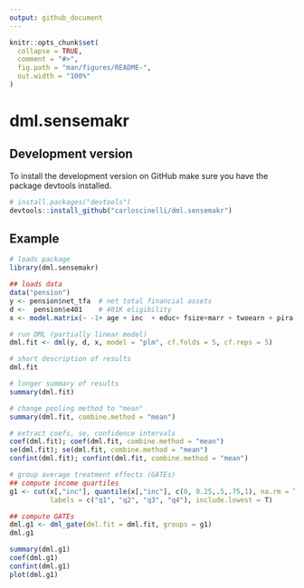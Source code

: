 ```yaml
---
output: github_document
---
```


<!-- README.md is generated from README.Rmd. Please edit that file -->

```r
knitr::opts_chunk$set(
  collapse = TRUE,
  comment = "#>",
  fig.path = "man/figures/README-",
  out.width = "100%"
)
```

# dml.sensemakr

<!-- badges: start -->
<!-- badges: end -->


## Development version

To install the development version on GitHub make sure you have the package devtools installed.

```r
# install.packages("devtools") 
devtools::install_github("carloscinelli/dml.sensemakr")
```



## Example

```r
# loads package
library(dml.sensemakr)

## loads data
data("pension")
y <- pension$net_tfa  # net total financial assets
d <-  pension$e401    # 401K eligibility
x <- model.matrix(~ -1+ age + inc  + educ+ fsize+marr + twoearn + pira + hown, data = pension)

# run DML (partially linear model)
dml.fit <- dml(y, d, x, model = "plm", cf.folds = 5, cf.reps = 5)

# short description of results
dml.fit

# longer summary of results
summary(dml.fit)

# change pooling method to "mean"
summary(dml.fit, combine.method = "mean")

# extract coefs, se, confidence intervals
coef(dml.fit); coef(dml.fit, combine.method = "mean")
se(dml.fit); se(dml.fit, combine.method = "mean")
confint(dml.fit); confint(dml.fit, combine.method = "mean")

# group average treatment effects (GATEs)
## compute income quartiles
g1 <- cut(x[,"inc"], quantile(x[,"inc"], c(0, 0.25,.5,.75,1), na.rm = TRUE), 
          labels = c("q1", "q2", "q3", "q4"), include.lowest = T)

## compute GATEs
dml.g1 <- dml_gate(dml.fit = dml.fit, groups = g1)
dml.g1

summary(dml.g1)
coef(dml.g1)
confint(dml.g1)
plot(dml.g1)
```

